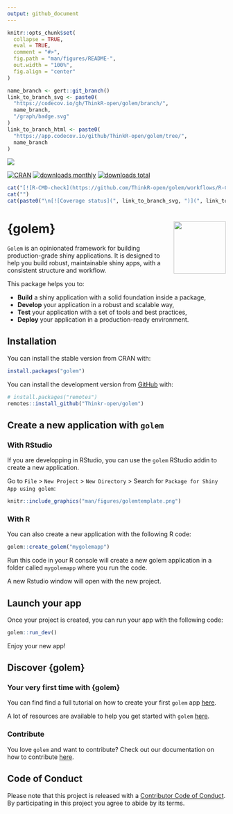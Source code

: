 ```yaml
---
output: github_document
---
```


<!-- README.md is generated from README.Rmd. Please edit that file -->

```r
knitr::opts_chunk$set(
  collapse = TRUE,
  eval = TRUE,
  comment = "#>",
  fig.path = "man/figures/README-",
  out.width = "100%",
  fig.align = "center"
)
```

<!-- badges: start -->

```r
name_branch <- gert::git_branch()
link_to_branch_svg <- paste0(
  "https://codecov.io/gh/ThinkR-open/golem/branch/",
  name_branch,
  "/graph/badge.svg"
)
link_to_branch_html <- paste0(
  "https://app.codecov.io/github/ThinkR-open/golem/tree/",
  name_branch
)
```

![](https://img.shields.io/badge/r%20package-%23276DC3.svg?style=for-the-badge&logo=r)

[![CRAN](https://www.r-pkg.org/badges/version/golem)](https://cran.r-project.org/package=golem)
[![downloads monthly](https://cranlogs.r-pkg.org/badges/golem)](https://CRAN.R-project.org/package=golem)
[![downloads total](https://cranlogs.r-pkg.org/badges/grand-total/golem)](https://CRAN.R-project.org/package=golem)

```r
cat("[![R-CMD-check](https://github.com/ThinkR-open/golem/workflows/R-CMD-check/badge.svg)](https://github.com/ThinkR-open/golem/actions)")
cat("")
cat(paste0("\n[![Coverage status](", link_to_branch_svg, ")](", link_to_branch_html, ")"))
```

<!-- badges: end -->

# {golem} <img src="https://raw.githubusercontent.com/ThinkR-open/golem/master/inst/rstudio/templates/project/golem.png" align="right" width="120"/>

`Golem` is an opinionated framework for building production-grade shiny applications. 
It is designed to help you build robust, maintainable shiny apps, with a consistent structure and workflow. 

This package helps you to:

- **Build** a shiny application with a solid foundation inside a package,
- **Develop** your application in a robust and scalable way,
- **Test** your application with a set of tools and best practices,
- **Deploy** your application in a production-ready environment.

## Installation

You can install the stable version from CRAN with:

``` r
install.packages("golem")
```

You can install the development version from [GitHub](https://github.com/Thinkr-open/golem) with:

``` r
# install.packages("remotes")
remotes::install_github("Thinkr-open/golem")
```

## Create a new application with `golem`

### With RStudio

If you are developping in RStudio, you can use the `golem` RStudio addin to create a new application.

Go to `File` > `New Project` > `New Directory` > Search for `Package for Shiny App using golem`:

```r
knitr::include_graphics("man/figures/golemtemplate.png")
```

### With R

You can also create a new application with the following R code:

```r
golem::create_golem("mygolemapp")
```

Run this code in your R console will create a new golem application in a folder called `mygolemapp` where you run the code.

A new Rstudio window will open with the new project.

## Launch your app

Once your project is created, you can run your app with the following code:

```r
golem::run_dev()
```

Enjoy your new app!

## Discover {golem}

### Your very first time with {golem}

You can find find a full tutorial on how to create your first `golem` app [here](x).

A lot of resources are available to help you get started with `golem` [here](x).

### Contribute

You love `golem` and want to contribute? Check out our documentation on how to contribute [here](x).


## Code of Conduct

Please note that this project is released with a [Contributor Code of Conduct](https://www.contributor-covenant.org/version/1/0/0/code-of-conduct.html). 
By participating in this project you agree to abide by its terms.
